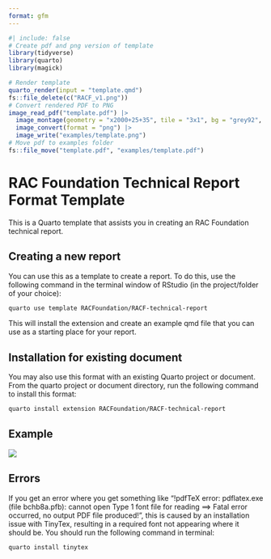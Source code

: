 ```yaml
---
format: gfm
---
```


<!-- README.md is generated from README.qmd. Please edit that file -->

```r
#| include: false
# Create pdf and png version of template
library(tidyverse)
library(quarto)
library(magick)

# Render template
quarto_render(input = "template.qmd")
fs::file_delete(c("RACF_v1.png"))
# Convert rendered PDF to PNG
image_read_pdf("template.pdf") |>
  image_montage(geometry = "x2000+25+35", tile = "3x1", bg = "grey92", shadow = TRUE) |>
  image_convert(format = "png") |>
  image_write("examples/template.png")
# Move pdf to examples folder
fs::file_move("template.pdf", "examples/template.pdf")
```

# RAC Foundation Technical Report Format Template

This is a Quarto template that assists you in creating an RAC Foundation technical report.

## Creating a new report

You can use this as a template to create a report.
To do this, use the following command in the terminal window of RStudio (in the project/folder of your choice):

```bash
quarto use template RACFoundation/RACF-technical-report
```

This will install the extension and create an example qmd file that you can use as a starting place for your report.

## Installation for existing document

You may also use this format with an existing Quarto project or document.
From the quarto project or document directory, run the following command to install this format:

```bash
quarto install extension RACFoundation/RACF-technical-report
```

## Example

[![](examples/template.png)](examples/template.pdf)

## Errors

If you get an error where you get something like "!pdfTeX error: pdflatex.exe (file bchb8a.pfb): cannot open Type 1 font file for reading ==> Fatal error occurred, no output PDF file produced!", this is caused by an installation issue with TinyTex, resulting in a required font not appearing where it should be. You should run the following command in terminal:

```bash
quarto install tinytex
```
